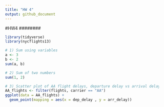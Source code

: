 ```yaml
---
title: "HW 4"
output: github_document
---
```


########
#HW4
########

```r
library(tidyverse)
library(nycflights13)

# 1) Sum using variables
a <- 3
b <- 2
sum(a, b)

# 2) Sum of two numbers
sum(1, 2)

# 3) Scatter plot of AA flight delays, departure delay vs arrival delay
AA_flights <- filter(flights, carrier == "AA")
ggplot(data = AA_flights) +
  geom_point(mapping = aes(x = dep_delay , y = arr_delay))


```

